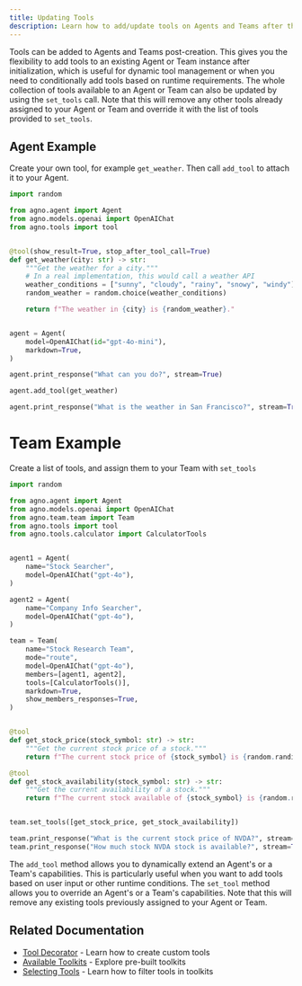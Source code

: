 ```yaml
---
title: Updating Tools
description: Learn how to add/update tools on Agents and Teams after they have been created.
---
```


Tools can be added to Agents and Teams post-creation. This gives you the flexibility to add tools to an existing Agent or Team instance after initialization, which is useful for dynamic tool management or when you need to conditionally add tools based on runtime requirements.
The whole collection of tools available to an Agent or Team can also be updated by using the `set_tools` call. Note that this will remove any other tools already assigned to your Agent or Team and override it with the list of tools provided to `set_tools`.
## Agent Example

Create your own tool, for example `get_weather`. Then call `add_tool` to attach it to your Agent.

```python add_agent_tool_post_initialization.py
import random

from agno.agent import Agent
from agno.models.openai import OpenAIChat
from agno.tools import tool


@tool(show_result=True, stop_after_tool_call=True)
def get_weather(city: str) -> str:
    """Get the weather for a city."""
    # In a real implementation, this would call a weather API
    weather_conditions = ["sunny", "cloudy", "rainy", "snowy", "windy"]
    random_weather = random.choice(weather_conditions)

    return f"The weather in {city} is {random_weather}."


agent = Agent(
    model=OpenAIChat(id="gpt-4o-mini"),
    markdown=True,
)

agent.print_response("What can you do?", stream=True)

agent.add_tool(get_weather)

agent.print_response("What is the weather in San Francisco?", stream=True)
```

# Team Example

Create a list of tools, and assign them to your Team with `set_tools`

```python add_team_tool_post_initialization.py
import random

from agno.agent import Agent
from agno.models.openai import OpenAIChat
from agno.team.team import Team
from agno.tools import tool
from agno.tools.calculator import CalculatorTools


agent1 = Agent(
    name="Stock Searcher",
    model=OpenAIChat("gpt-4o"),
)

agent2 = Agent(
    name="Company Info Searcher",
    model=OpenAIChat("gpt-4o"),
)

team = Team(
    name="Stock Research Team",
    mode="route",
    model=OpenAIChat("gpt-4o"),
    members=[agent1, agent2],
    tools=[CalculatorTools()],
    markdown=True,
    show_members_responses=True,
)


@tool
def get_stock_price(stock_symbol: str) -> str:
    """Get the current stock price of a stock."""
    return f"The current stock price of {stock_symbol} is {random.randint(100, 1000)}."

@tool
def get_stock_availability(stock_symbol: str) -> str:
    """Get the current availability of a stock."""
    return f"The current stock available of {stock_symbol} is {random.randint(100, 1000)}."


team.set_tools([get_stock_price, get_stock_availability])

team.print_response("What is the current stock price of NVDA?", stream=True)
team.print_response("How much stock NVDA stock is available?", stream=True)

```

<Tip>

The `add_tool` method allows you to dynamically extend an Agent's or a Team's capabilities. This is particularly useful when you want to add tools based on user input or other runtime conditions.
The `set_tool` method allows you to override an Agent's or a Team's capabilities. Note that this will remove any existing tools previously assigned to your Agent or Team.


</Tip>

## Related Documentation

- [Tool Decorator](/docs/documentation/tools/tool-decorator) - Learn how to create custom tools
- [Available Toolkits](/docs/documentation/tools/toolkits) - Explore pre-built toolkits
- [Selecting Tools](/docs/documentation/tools/selecting-tools) - Learn how to filter tools in toolkits
